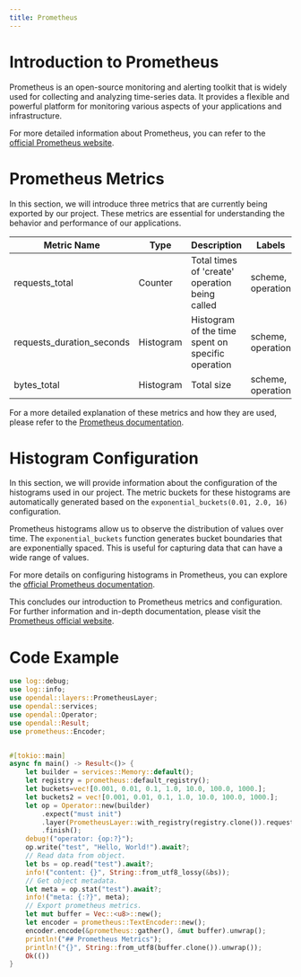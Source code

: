 ```yaml
---
title: Prometheus
---
```


# Introduction to Prometheus

Prometheus is an open-source monitoring and alerting toolkit that is widely used for collecting and analyzing time-series data. It provides a flexible and powerful platform for monitoring various aspects of your applications and infrastructure.

For more detailed information about Prometheus, you can refer to the [official Prometheus website](https://prometheus.io/).

# Prometheus Metrics

In this section, we will introduce three metrics that are currently being exported by our project. These metrics are essential for understanding the behavior and performance of our applications.

| Metric Name             | Type     | Description                                       | Labels              |
|-------------------------|----------|---------------------------------------------------|---------------------|
| requests_total          | Counter  | Total times of 'create' operation being called   | scheme, operation   |
| requests_duration_seconds | Histogram | Histogram of the time spent on specific operation | scheme, operation   |
| bytes_total             | Histogram | Total size                                        | scheme, operation   |

For a more detailed explanation of these metrics and how they are used, please refer to the [Prometheus documentation](https://prometheus.io/docs/introduction/overview/).

# Histogram Configuration

In this section, we will provide information about the configuration of the histograms used in our project. The metric buckets for these histograms are automatically generated based on the `exponential_buckets(0.01, 2.0, 16)` configuration.

Prometheus histograms allow us to observe the distribution of values over time. The `exponential_buckets` function generates bucket boundaries that are exponentially spaced. This is useful for capturing data that can have a wide range of values.

For more details on configuring histograms in Prometheus, you can explore the [official Prometheus documentation](https://prometheus.io/docs/practices/histograms/).

This concludes our introduction to Prometheus metrics and configuration. For further information and in-depth documentation, please visit the [Prometheus official website](https://prometheus.io/).

# Code Example

```rust
use log::debug;
use log::info;
use opendal::layers::PrometheusLayer;
use opendal::services;
use opendal::Operator;
use opendal::Result;
use prometheus::Encoder;


#[tokio::main]
async fn main() -> Result<()> {
    let builder = services::Memory::default();
    let registry = prometheus::default_registry();
    let buckets=vec![0.001, 0.01, 0.1, 1.0, 10.0, 100.0, 1000.];
    let buckets2 = vec![0.001, 0.01, 0.1, 1.0, 10.0, 100.0, 1000.];
    let op = Operator::new(builder)
        .expect("must init")
        .layer(PrometheusLayer::with_registry(registry.clone()).requests_duration_seconds_buckets(buckets).bytes_total_buckets(buckets2))
        .finish();
    debug!("operator: {op:?}");
    op.write("test", "Hello, World!").await?;
    // Read data from object.
    let bs = op.read("test").await?;
    info!("content: {}", String::from_utf8_lossy(&bs));
    // Get object metadata.
    let meta = op.stat("test").await?;
    info!("meta: {:?}", meta);
    // Export prometheus metrics.
    let mut buffer = Vec::<u8>::new();
    let encoder = prometheus::TextEncoder::new();
    encoder.encode(&prometheus::gather(), &mut buffer).unwrap();
    println!("## Prometheus Metrics");
    println!("{}", String::from_utf8(buffer.clone()).unwrap());
    Ok(())
}
```